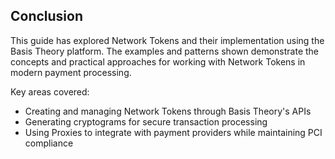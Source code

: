 ## Conclusion

This guide has explored Network Tokens and their implementation using the Basis Theory platform. The examples and patterns shown demonstrate the concepts and practical approaches for working with Network Tokens in modern payment processing.

Key areas covered:
- Creating and managing Network Tokens through Basis Theory's APIs
- Generating cryptograms for secure transaction processing
- Using Proxies to integrate with payment providers while maintaining PCI compliance
